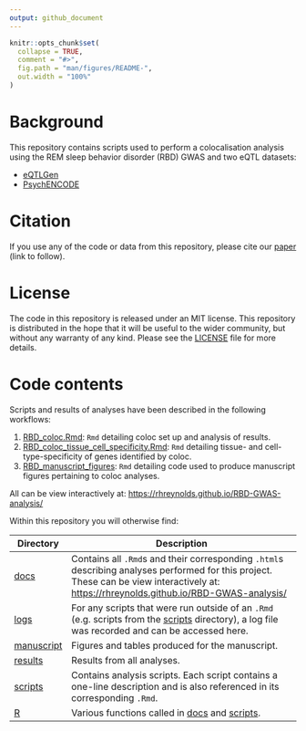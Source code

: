 ```yaml
---
output: github_document
---
```


<!-- README.md is generated from README.Rmd. Please edit that file -->

```r
knitr::opts_chunk$set(
  collapse = TRUE,
  comment = "#>",
  fig.path = "man/figures/README-",
  out.width = "100%"
)
```

# Background
This repository contains scripts used to perform a colocalisation analysis using the REM sleep behavior disorder (RBD) GWAS and two eQTL datasets:

- [eQTLGen](https://www.biorxiv.org/content/10.1101/447367v1.full)
- [PsychENCODE](https://www.ncbi.nlm.nih.gov/pubmed/30545857)

# Citation
If you use any of the code or data from this repository, please cite our [paper]() (link to follow).

# License
The code in this repository is released under an MIT license. This repository is distributed in the hope that it will be useful to the wider community, but without any warranty of any kind. Please see the [LICENSE](LICENSE) file for more details. 

# Code contents

Scripts and results of analyses have been described in the following workflows:

1. [RBD_coloc.Rmd](./docs/RBD_coloc.Rmd): `Rmd` detailing coloc set up and analysis of results. 
2. [RBD_coloc_tissue_cell_specificity.Rmd](./docs/RBD_coloc_tissue_cell_specificity.Rmd): `Rmd` detailing tissue- and cell-type-specificity of genes identified by coloc.
3. [RBD_manuscript_figures](./docs/RBD_manuscript_figures.Rmd): `Rmd` detailing code used to produce manuscript figures pertaining to coloc analyses.

All can be view interactively at: [https://rhreynolds.github.io/RBD-GWAS-analysis/](https://rhreynolds.github.io/RBD-GWAS-analysis/)

Within this repository you will otherwise find:

| Directory | Description |
| --------- | --------------------------------------------------------------------------- |
| [docs](docs) | Contains all `.Rmd`s and their corresponding `.html`s describing analyses performed for this project. These can be view interactively at: [https://rhreynolds.github.io/RBD-GWAS-analysis/](https://rhreynolds.github.io/RBD-GWAS-analysis/)|
| [logs](logs) | For any scripts that were run outside of an `.Rmd` (e.g. scripts from the [scripts](scripts) directory), a log file was recorded and can be accessed here. |
| [manuscript](manuscript) | Figures and tables produced for the manuscript. |
| [results](results) | Results from all analyses. |
| [scripts](scripts) | Contains analysis scripts. Each script contains a one-line description and is also referenced in its corresponding `.Rmd`. |
| [R](R)| Various functions called in [docs](docs) and [scripts](scripts). |